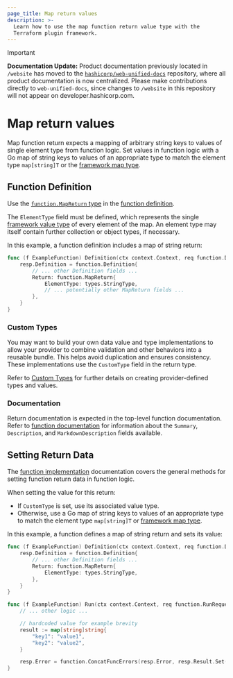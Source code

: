 ```yaml
---
page_title: Map return values
description: >-
  Learn how to use the map function return value type with the
  Terraform plugin framework.
---
```


> [!IMPORTANT]  
> **Documentation Update:** Product documentation previously located in `/website` has moved to the [`hashicorp/web-unified-docs`](https://github.com/hashicorp/web-unified-docs) repository, where all product documentation is now centralized. Please make contributions directly to `web-unified-docs`, since changes to `/website` in this repository will not appear on developer.hashicorp.com.

# Map return values

Map function return expects a mapping of arbitrary string keys to values of single element type from function logic. Set values in function logic with a Go map of string keys to values of an appropriate type to match the element type `map[string]T` or the [framework map type](/terraform/plugin/framework/handling-data/types/map).

## Function Definition

Use the [`function.MapReturn` type](https://pkg.go.dev/github.com/hashicorp/terraform-plugin-framework/function#MapReturn) in the [function definition](/terraform/plugin/framework/functions/implementation#definition-method).

The `ElementType` field must be defined, which represents the single [framework value type](/terraform/plugin/framework/handling-data/types) of every element of the map. An element type may itself contain further collection or object types, if necessary.

In this example, a function definition includes a map of string return:

```go
func (f ExampleFunction) Definition(ctx context.Context, req function.DefinitionRequest, resp *function.DefinitionResponse) {
    resp.Definition = function.Definition{
        // ... other Definition fields ...
        Return: function.MapReturn{
            ElementType: types.StringType,
            // ... potentially other MapReturn fields ...
        },
    }
}
```

### Custom Types

You may want to build your own data value and type implementations to allow your provider to combine validation and other behaviors into a reusable bundle. This helps avoid duplication and ensures consistency. These implementations use the `CustomType` field in the return type.

Refer to [Custom Types](/terraform/plugin/framework/handling-data/types/custom) for further details on creating provider-defined types and values.

### Documentation

Return documentation is expected in the top-level function documentation. Refer to [function documentation](/terraform/plugin/framework/functions/documentation) for information about the `Summary`, `Description`, and `MarkdownDescription` fields available.

## Setting Return Data

The [function implementation](/terraform/plugin/framework/functions/implementation) documentation covers the general methods for setting function return data in function logic.

When setting the value for this return:

* If `CustomType` is set, use its associated value type.
* Otherwise, use a Go map of string keys to values of an appropriate type to match the element type `map[string]T` or [framework map type](/terraform/plugin/framework/handling-data/types/map).

In this example, a function defines a map of string return and sets its value:

```go
func (f ExampleFunction) Definition(ctx context.Context, req function.DefinitionRequest, resp *function.DefinitionResponse) {
    resp.Definition = function.Definition{
        // ... other Definition fields ...
        Return: function.MapReturn{
            ElementType: types.StringType,
        },
    }
}

func (f ExampleFunction) Run(ctx context.Context, req function.RunRequest, resp *function.RunResponse) {
    // ... other logic ...

    // hardcoded value for example brevity
    result := map[string]string{
        "key1": "value1",
        "key2": "value2",
    }

    resp.Error = function.ConcatFuncErrors(resp.Error, resp.Result.Set(ctx, &result))
}
```
